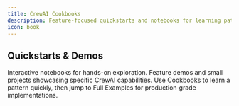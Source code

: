 ```yaml
---
title: CrewAI Cookbooks
description: Feature-focused quickstarts and notebooks for learning patterns fast.
icon: book
---
```


## Quickstarts & Demos

<CardGroup cols={2}>
  <Card title="Task Guardrails" icon="shield-check" href="https://github.com/crewAIInc/crewAI-quickstarts/tree/main/Task%20Guardrails"> 
    Interactive notebooks for hands-on exploration.
  </Card>
  <Card title="Browse Quickstarts" icon="bolt" href="https://github.com/crewAIInc/crewAI-quickstarts">
    Feature demos and small projects showcasing specific CrewAI capabilities.
  </Card>
</CardGroup>

<Tip>
Use Cookbooks to learn a pattern quickly, then jump to Full Examples for production‑grade implementations.
</Tip>



